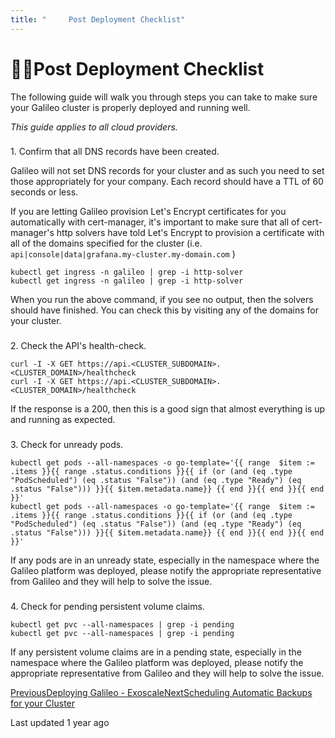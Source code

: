 ```yaml
---
title: "     Post Deployment Checklist"
---
```


# 👩‍⚕️Post Deployment Checklist

The following guide will walk you through steps you can take to make sure your Galileo cluster is properly deployed and running well.

_This guide applies to all cloud providers._

### 

[](#id-1.-confirm-that-all-dns-records-have-been-created)

1\. Confirm that all DNS records have been created.

Galileo will not set DNS records for your cluster and as such you need to set those appropriately for your company. Each record should have a TTL of 60 seconds or less.

If you are letting Galileo provision Let's Encrypt certificates for you automatically with cert-manager, it's important to make sure that all of cert-manager's http solvers have told Let's Encrypt to provision a certificate with all of the domains specified for the cluster (i.e. <code class="py-[1px] px-1.5 min-w-[1.625rem] inline-flex justify-center items-center ring-1 ring-inset ring-dark/1 bg-dark/[0.06] rounded text-dark/8 dark:ring-light/1 dark:bg-light/1 dark:text-light/7 text-[.875em] leading-[calc(max(1.20em,1.25rem))]">api|console|data|grafana.my-cluster.my-domain.com</code> )

```
kubectl get ingress -n galileo | grep -i http-solver
kubectl get ingress -n galileo | grep -i http-solver
```

When you run the above command, if you see no output, then the solvers should have finished. You can check this by visiting any of the domains for your cluster.

### 

[](#id-2.-check-the-apis-health-check)

2\. Check the API's health-check.

```
curl -I -X GET https://api.<CLUSTER_SUBDOMAIN>.<CLUSTER_DOMAIN>/healthcheck
curl -I -X GET https://api.<CLUSTER_SUBDOMAIN>.<CLUSTER_DOMAIN>/healthcheck
```

If the response is a 200, then this is a good sign that almost everything is up and running as expected.

### 

[](#id-3.-check-for-unready-pods)

3\. Check for unready pods.

```
kubectl get pods --all-namespaces -o go-template='{{ range  $item := .items }}{{ range .status.conditions }}{{ if (or (and (eq .type "PodScheduled") (eq .status "False")) (and (eq .type "Ready") (eq .status "False"))) }}{{ $item.metadata.name}} {{ end }}{{ end }}{{ end }}'
kubectl get pods --all-namespaces -o go-template='{{ range  $item := .items }}{{ range .status.conditions }}{{ if (or (and (eq .type "PodScheduled") (eq .status "False")) (and (eq .type "Ready") (eq .status "False"))) }}{{ $item.metadata.name}} {{ end }}{{ end }}{{ end }}'
```

If any pods are in an unready state, especially in the namespace where the Galileo platform was deployed, please notify the appropriate representative from Galileo and they will help to solve the issue.

### 

[](#id-4.-check-for-pending-persistent-volume-claims)

4\. Check for pending persistent volume claims.

```
kubectl get pvc --all-namespaces | grep -i pending
kubectl get pvc --all-namespaces | grep -i pending
```

If any persistent volume claims are in a pending state, especially in the namespace where the Galileo platform was deployed, please notify the appropriate representative from Galileo and they will help to solve the issue.

[PreviousDeploying Galileo - Exoscale](/galileo/how-to-and-faq/enterprise-only/deploying-galileo-exoscale)[NextScheduling Automatic Backups for your Cluster](/galileo/how-to-and-faq/enterprise-only/scheduling-automatic-backups-for-your-cluster)

Last updated 1 year ago